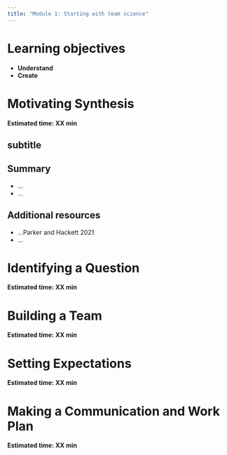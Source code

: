```yaml
---
title: "Module 1: Starting with team science"
---
```


# Learning objectives

- **Understand** 
- **Create**

# Motivating Synthesis

**Estimated time: XX min**

## subtitle

## Summary

* ...
* ...

## Additional resources

* ...Parker and Hackett 2021
* ...

# Identifying a Question

**Estimated time: XX min**

# Building a Team

**Estimated time: XX min**

# Setting Expectations

**Estimated time: XX min**

# Making a Communication and Work Plan

**Estimated time: XX min**
